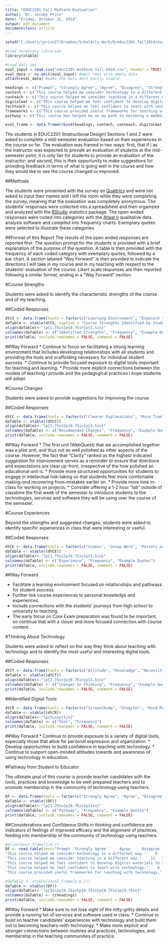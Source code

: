 ```yaml
---
title: "EDUC2201 Fall Midterm Evaluation"
author: "Dr. Jeremy Price"
date: "Friday, October 31, 2014"
output: pdf_document
documentclass: article
---
```

\fontfamily{ppl}\selectfont
```r

setwd("C:/Users/jprice27/Dropbox/Scholarly Work/R/educ2201-fall2014/eval-midterm")

#Load necessary libraries
library(xtable)

#Load data set
eval_input = read.csv("educ2201-midterm-fall-2014.csv", header = TRUE)
eval_data <- na.omit(eval_input) #omit rows with empty data
attach(eval_data) #make the data more easily usable

headings <- c("Prompt", "Strongly Agree", "Agree", "Disagree", "Strongly Disagree")
contech <- c("This course helped me consider technology in a different way.", length(which(eval_data[2] == 1)), length(which(eval_data[2] == 2)), length(which(eval_data[2] == 3)), length(which(eval_data[2] == 4)))
conteach <- c("This course helped me consider teaching in a different way.", length(which(eval_data[3] == 1)), length(which(eval_data[3] == 2)), length(which(eval_data[3] == 3)), length(which(eval_data[3] == 4)))
digitalmat <- c("This course helped me feel confident to develop digital materials to support learning.", length(which(eval_data[4] == 1)), length(which(eval_data[4] == 2)), length(which(eval_data[4] == 3)), length(which(eval_data[4] == 4)))
techteach <- c("This course helped me feel confident to teach with technology.", length(which(eval_data[5] == 1)), length(which(eval_data[5] == 2)), length(which(eval_data[5] == 3)), length(which(eval_data[5] == 4)))
frameworks <- c("This course provided useful frameworks for teaching with technology.", length(which(eval_data[6] == 1)), length(which(eval_data[6] == 2)), length(which(eval_data[6] == 3)), length(which(eval_data[6] == 4)))
pathway <- c("This course has helped me on my path to becoming a member of the technology-using teaching profession.", length(which(eval_data[7] == 1)), length(which(eval_data[7] == 2)), length(which(eval_data[7] == 3)), length(which(eval_data[7] == 4)))

eval_frame <- data.frame(rbind(headings, contech, conteach, digitalmat, techteach, frameworks, pathway))
```

The students in EDUC2201 (Instructional Design) Sections 1 and 2 were asked to complete a mid-semester evaluation based on their experiences in the course so far. The evaluation was framed in two ways: first, that if I as the instructor was expected to provide an evaluation of students at the mid-semester point, it is only fair for students to provide an evaluation of the instructor; and second, this is their opportunity to make suggestions for providing feedback in terms of what is going well in the course and how they would like to see the course changed or improved.

##Methods

The students were presented with the survey on [Qualtrics](http://www.qualtrics.com/) and were not asked to input their names and I left the room while they were completing the survey, meaning that the evaluation was completely anonymous.  The students' responses were collected into a spreadsheet and then organized and analyzed with the [RStudio](http://www.rstudio.com/) statistics package. The open-ended responses were coded into categories with the [Atlast.ti](http://www.atlasti.com/) qualitative data analysis software and compiled into frequency charts. Exemplary quotes were selected to illustrate these categories.

##Format of this Report
The results of the open ended responses are reported first. The question prompt for the students is provided with a brief explanation of the purpose of the question. A table is then provided with the frequency of each coded category with exemplary quotes, followed by a bar chart. A section labeled "Way Forward" is then provided to indicate the directions I will take in my course and in my teaching with respect to the students' evaluation of the course. Likert scale responses are then reported following a similar format, ending in a "Way Forward" section.


\pagebreak

#Course Strengths

\begin{center}

\textit{What are the strongest features of this course and of my teaching? In other words, what contributes most to your learning?}

\end{center}

Students were asked to identify the characteristic strengths of the course and of my teaching.

##Coded Responses

```r
dtCS <- data.frame(tools = factor(c("Learning Environment", "Exposure to Technology", "Hands-On Work", "Projects", "Class Discussions", "Group Work", "Preparation for Teaching", "Cognitive Warm-Ups", "Handouts")), freq = factor(c(11, 5, 3, 3, 2, 2, 2, 2, 1)), equotes = factor(c('"I really like that everybody can be open and that its not an up-tight environment. We are not afraid of making mistakes or anything like that.", "I like how understanding you are with everyone. I like that you give us time to finish our work, and actually care that we understand what youre teaching.", "...You take the time to work with students individually to help them learn. You also express a lot of knowledge about your course."','"I like how we use technology to help us learn because it is part of our lives and it is easier to understand.", "I think I have benefited the most of the websites/tools to do assignments on."','"Hands on activities such as this last activity."','"I like the steps being laid out for the webquest and our accessibility to these items."','"When we have class discussions."','"free exploration with group activities."','"I learned to teach people through technology."','"I like the warm-ups that get me to wake up, I also like how I feel like I get some independence in my work."',' ')))
daTable <- xtable(dtCS, caption = "Course Strengths Identified by Students")
align(daTable)<-"lp{1.75in}p{0.75in}p{3.5in}"
colnames(daTable) <- c("Identified Strengths", "Frequency", "Example Quotes")
print(daTable, include.rownames = FALSE, comment = FALSE)
```

##Way Forward
* Continue to focus on facilitating a strong learning environment that includes developing relationships with all students and providing the tools and scaffolding necessary for individual student success.
* Continue to provide focused exposure to digital tools important for teaching and learning.
* Provide more explicit connections between the models of teaching I provide and the pedagogical practices I hope students will adopt.

\pagebreak

#Course Changes

\begin{center}

\textit{What specific suggestions do you have for changes that I can make to improve the course or how it is taught?}

\end{center}

Students were asked to provide suggestions for improving the course.

##Coded Responses
```r
dtCC <- data.frame(tools = factor(c("Clearer Explanations", "More Time", "Better Structure", "More Hands-On", "Fewer Submissions", "More Direct Technology Instruction")), freq = factor(c(6, 3, 2, 1, 1, 1)), equotes = factor(c('"Explain things in better detail.", "My biggest struggle in this course was feeling lost at times. I felt that I didnt fully understand how or why we were doing things. I think clearer instruction would improve the course so new students understand the reason for what we do before we begin it."', '"More time in class to do work in class.", "I feel we waste a lot of time sometimes."', '"More structure of outcomes.", "I think we should try to do one thing at a time."', '"More hands on teaching."', '"We use alot of things for task stream and we just should use it for the big things. Its alot to turn things in."', '"At the beginning of the semester take a day to show students how to access all computer and internet programs for those who are either not tech savvy, have not used computers or internet much or have a hard time connecting learning to the internet."')))
daTable <- xtable((dtCC))
align(daTable)<-"lp{1.75in}p{0.75in}p{3.5in}"
colnames(daTable) <- c("Recommended Changes", "Frequency", "Example Quotes")
print(daTable, include.rownames = FALSE, comment = FALSE)
```

##Way Forward
* The first unit (WebQuest) that we accomplished together was a pilot unit, and thus not as well polished as other aspects of the course. However, the fact that "Clarity" ranked as the highest indicated suggestion for improvement serves as a reminder to ensure that directions and expectations are clear up-front, irrespective of the how polished an educational unit is.
* Provide more structured opportunities for students to engage in intellectual risk-taking so that students feel more comfortable making--and recovering from--mistakes eariler on.
* Provide more time in-class for working on projects.
* Consider offering a 1-2 hour "lab" outside of classtime the first week of the semester to introduce students to the technologies, services and software they will be using over the course of the semester.

\pagebreak

#Course Experiences

\begin{center}

\textit{What course experiences were the most interesting and/or useful to you and why?}

\end{center}

Beyond the strengths and suggested changes, students were asked to identify specific experiences in class that were interesting or useful.

##Coded Responses
```r
dtCE <- data.frame(tools = factor(c("Videos", "Group Work", "Posters on Diversity", "Relationships", "Core Preparation", "Texting", "Cognitive Warm-Ups", "Book Report on Peter Rabbit", "Introduction to Digital Tools", "One-on-One Meeting", "Pepperoni Roll Rubric", "Presentations", "Socrative", "TaskStream")), freq = factor(c(5, 3, 3, 3, 2, 2, 2, 1, 1, 1, 1, 1, 1, 1)), equotes = factor(c('"...Id learned so much things from that guy in the video.", "The videos that we watched."', '"The fact that everyone was always interacting with each other was very heplful to me to help break me out of my shell a little bit.", "Group work was helpful because it gives us practice for the future."', '"The diversity assignment was interesting because it made me look at teaching differently.", "The building of the poster was fun and interactive."', '"Did not really have much to do with the course but until I met you I never really felt teachers cared about my success.", "I like that my education classes are more personal, that I get to know my professors more, and I can be more comfortable in class."', '"The essays to prepare us for the core."', '"The videos on texting and language."', '"The most useful experience was our cognititve warm-ups. I know this isnt anything that has to do with technology, but it was the most useful and interestiing to me. It got the class going, and made the atmosphere more comfortable. I really think it was a good way to begin, get us going, and made me more comfortable with the class."', '"I liked when we watched the Charlie Brown Special on when they were studying to help us find out what our study habits were."', '"...The different tools we used."', '"I liked the meeting we had with you, you helped me understand taskstream more and introduced me to my advisor! Thank you for that!!"', '"Pepperoni roll comparison to rubric"', '"Videos and power points that were used."', '"Using the website to ask questions about the core test."', '"Taskstream has helped kept everything organized."')))
daTable <- xtable((dtCE))
align(daTable)<-"lp{1.75in}p{0.75in}p{3.5in}"
colnames(daTable) <- c("Experience", "Frequency", "Example Quotes")
print(daTable, include.rownames = FALSE, comment = FALSE)
```

##Way Forward

* Facilitate a learning environment focused on relationships and pathways for student success.
* Further link course experiences to personal knowledge and experiences.
* Include connections with the students' journeys from high school to university to teaching.
* The early focus on Core Exam preparation was found to be important, so continue that with a closer and more focused connection with course content.

\pagebreak

#Thinking About Technology

\begin{center}

\textit{In what ways has your thinking about teaching with technology in general changed?}

\end{center}

Students were asked to reflect on the way they think about teaching with technology and to identify the most useful and interesting digital tools.

##Coded Responses
```r
dtCT <- data.frame(tools = factor(c("Attitude", "Knowledge", "Necessity", "Confidence")), freq = factor(c(8, 6, 3, 2)), equotes = factor(c('"I am more willing to use technology now than I was before.", "It has approved the idea of the usefulness of teaching with technology."', '"I learned about more ways to incorporate technology in the classroom (certain websites and videos).", "There are more ways to teach with technology than I alreay knew of."', '"I wasnt thinking of using technology while teaching, but i realized that i will need to.", "I am more willing to use technology now than I was before. "', '"I now feel more comfortable with using technology while teaching."')))
daTable <- xtable((dtCT))
align(daTable)<-"lp{1.75in}p{0.75in}p{3.5in}"
colnames(daTable) <- c("Changes in Thinking", "Frequency", "Example Quotes")
print(daTable, include.rownames = FALSE, comment = FALSE)
```

##Identified Digital Tools

\begin{center}

\textit{What digital tools were the most interesting and/or useful to you and why?}

\end{center}

```r
dtCR <- data.frame(tools = factor(c("ScreenChomp", "Glogster", "Mind Mapping", "Google Drive", "TaskStream", "Laptops", "TodaysMeet", "Trello", "Socrative")), freq = factor(c(7, 6, 5, 3, 3, 2, 2, 2, 1)))
daTable <- xtable((dtCR))
align(daTable)<-"lp{5in}p{1in}"
colnames(daTable) <- c("Tool", "Frequency")
print(daTable, include.rownames = FALSE, comment = FALSE)
```

##Way Forward
* Continue to provide exposure to a variety of digital tools, especially those that allow for personal expression and organization.
* Develop opportunities to build confidence in teaching with technology.
* Continue to support open-minded attitudes towards and awareness of using technology in education.

\pagebreak



#Pathway from Student to Educator

\begin{center}

\textit{This course has helped me on my path to becoming a member of the technology-using teaching profession.}

\end{center}

The ultimate goal of this course is provide teacher candidates with the tools, practices and knowledge to be well-prepared teachers and to promote membership in the community of technology-using teachers.

```r

DF <- data.frame(tools = factor(c("Strongly Agree", "Agree", "Disagree", "Strongly Disagree")), freq = factor(c(9, 15, 1, 0)), equotes = factor(c('"Before this course I never really used technology outside of Facebook and e-mail. Now I know how to use it as a teaching tool.", "It has introduced me to technology I didnt even know existed and I feel that it makes me feel more comfortable with teaching with the technology.", "I feel like I can now be more creative."', '"I do not fear the idea of technology in a classroom. I can see how it benefits children.", "I am confident with technology but I may not use all of the technology we learned about.", "I realized how important technology really is in life, and it is a good idea to embrace it as a teacher.", "I want to be able to use technology in teaching, but i dont want to use it for everything."', '"I dont remember the website names and which one was which and we used them once."', ' ')))
daTable <- xtable((DF))
align(daTable)<-"lp{1.25in}p{0.75in}p{4in}"
colnames(daTable) <- c("Pathway", "Frequency", "Example Quotes")
print(daTable, include.rownames = FALSE, comment = FALSE)
```

##Considerations and Confidence
Shifts in thinking and confidence are indicators of feelings of improved efficacy and the alignment of practices, feeding into membership of the community of technology-using teachers.

```r
#print(eval_frame[2:6,])
DF <- read.table(text="Prompt 'Strongly Agree'     Agree     Disagree    'Strongly Disagree'
'This course helped me consider technology in a different way.'    9    14    0    2
'This course helped me consider teaching in a different way.'    11   12    0    2
'This course helped me feel confident to develop digital materials to support learning.'    6    16    1    2
'This course helped me feel confident to teach with technology.'    8    11    2    2
'This course provided useful frameworks for teaching with technology.'    11   12    0    2", header=TRUE)

#daTable <- xtable((eval_frame[2:6,]))
daTable <- xtable((DF))
align(daTable)<-"lp{3in}p{0.75in}p{0.75in}p{0.75in}p{0.75in}"
colnames(daTable) <- c(headings)
print(daTable, include.rownames = FALSE, comment = FALSE)
```

##Way Forward
* Make sure to not lose sight of the nitty-gritty details and provide a running list of services and software used in class.
* Continue to build on teacher candidates' experiences with technology and build them out to becoming teachers-with-technology.
* Make more explicit and stronger connections between routines and practices, technologies, and membership in the teaching communities of practice.